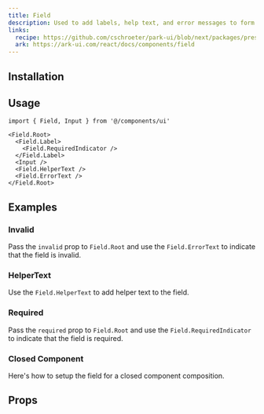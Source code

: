 ```yaml
---
title: Field
description: Used to add labels, help text, and error messages to form fields.
links:
  recipe: https://github.com/cschroeter/park-ui/blob/next/packages/preset/src/recipes/field.ts
  ark: https://ark-ui.com/react/docs/components/field
---
```


<ComponentExample name="basic" />

## Installation

<InstallationGuide />

## Usage

```tsx
import { Field, Input } from '@/components/ui'
```

```tsx
<Field.Root>
  <Field.Label>
    <Field.RequiredIndicator />
  </Field.Label>
  <Input />
  <Field.HelperText />
  <Field.ErrorText />
</Field.Root>
```

## Examples

### Invalid

Pass the `invalid` prop to `Field.Root` and use the `Field.ErrorText` to indicate that the field is invalid.

<ComponentExample name="invalid" />

### HelperText

Use the `Field.HelperText` to add helper text to the field.

<ComponentExample name="helper-text" />

### Required

Pass the `required` prop to `Field.Root` and use the `Field.RequiredIndicator` to indicate that the field is required.

<ComponentExample name="required" />

### Closed Component

Here's how to setup the field for a closed component composition.

<ComponentExample name="closed" codeOnly />

## Props